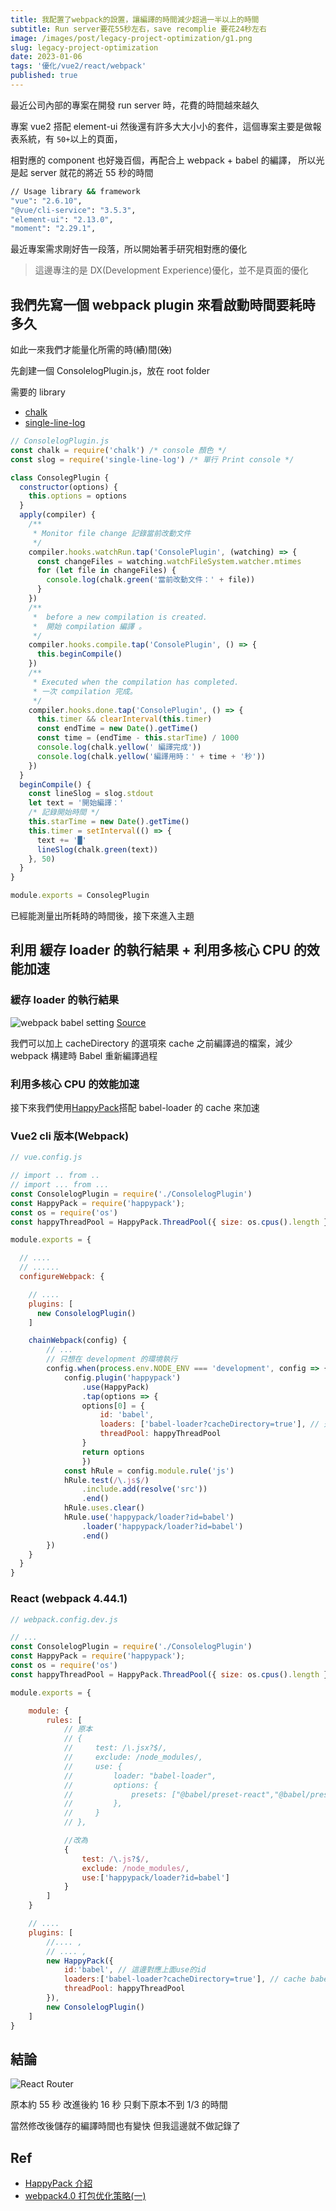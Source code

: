 ```yaml
---
title: 我配置了webpack的設置，讓編譯的時間減少超過一半以上的時間
subtitle: Run server要花55秒左右，save recomplie 要花24秒左右
image: /images/post/legacy-project-optimization/g1.png
slug: legacy-project-optimization
date: 2023-01-06
tags: '優化/vue2/react/webpack'
published: true
---
```


最近公司內部的專案在開發 run server 時，花費的時間越來越久

專案 vue2 搭配 element-ui 然後還有許多大大小小的套件，這個專案主要是做報表系統，有 `50+`以上的頁面，

相對應的 component 也好幾百個，再配合上 webpack + babel 的編譯，
所以光是起 server 就花的將近 55 秒的時間

```bash
// Usage library && framework
"vue": "2.6.10",
"@vue/cli-service": "3.5.3",
"element-ui": "2.13.0",
"moment": "2.29.1",
```

最近專案需求剛好告一段落，所以開始著手研究相對應的優化

> 這邊專注的是 DX(Development Experience)優化，並不是頁面的優化

## 我們先寫一個 webpack plugin 來看啟動時間要耗時多久

如此一來我們才能量化所需的時(~~績~~)間(~~效~~)

先創建一個 ConsolelogPlugin.js，放在 root folder

需要的 library

- [chalk](https://github.com/chalk/chalk#readme)
- [single-line-log](https://github.com/freeall/single-line-log)

```js
// ConsolelogPlugin.js
const chalk = require('chalk') /* console 顏色 */
const slog = require('single-line-log') /* 單行 Print console */

class ConsolegPlugin {
  constructor(options) {
    this.options = options
  }
  apply(compiler) {
    /**
     * Monitor file change 記錄當前改動文件
     */
    compiler.hooks.watchRun.tap('ConsolePlugin', (watching) => {
      const changeFiles = watching.watchFileSystem.watcher.mtimes
      for (let file in changeFiles) {
        console.log(chalk.green('當前改動文件：' + file))
      }
    })
    /**
     *  before a new compilation is created.
     *  開始 compilation 編譯 。
     */
    compiler.hooks.compile.tap('ConsolePlugin', () => {
      this.beginCompile()
    })
    /**
     * Executed when the compilation has completed.
     * 一次 compilation 完成。
     */
    compiler.hooks.done.tap('ConsolePlugin', () => {
      this.timer && clearInterval(this.timer)
      const endTime = new Date().getTime()
      const time = (endTime - this.starTime) / 1000
      console.log(chalk.yellow(' 編譯完成'))
      console.log(chalk.yellow('編譯用時：' + time + '秒'))
    })
  }
  beginCompile() {
    const lineSlog = slog.stdout
    let text = '開始編譯：'
    /* 記錄開始時間 */
    this.starTime = new Date().getTime()
    this.timer = setInterval(() => {
      text += '█'
      lineSlog(chalk.green(text))
    }, 50)
  }
}

module.exports = ConsolegPlugin
```

已經能測量出所耗時的時間後，接下來進入主題

## 利用 緩存 loader 的執行結果 + 利用多核心 CPU 的效能加速

### 緩存 loader 的執行結果

![webpack babel setting](/images/post/legacy-project-optimization/g3.png)
[Source](https://webpack.docschina.org/loaders/babel-loader#babel-loader-is-slow)

我們可以加上 cacheDirectory 的選項來 cache 之前編譯過的檔案，減少 webpack 構建時 Babel 重新編譯過程

### 利用多核心 CPU 的效能加速

接下來我們使用[HappyPack](https://github.com/amireh/happypack#readme)搭配 babel-loader 的 cache 來加速

### Vue2 cli 版本(Webpack)

```js
// vue.config.js

// import .. from ..
// import ... from ...
const ConsolelogPlugin = require('./ConsolelogPlugin')
const HappyPack = require('happypack');
const os = require('os')
const happyThreadPool = HappyPack.ThreadPool({ size: os.cpus().length })

module.exports = {

  // ....
  // ......
  configureWebpack: {

    // ....
    plugins: [
      new ConsolelogPlugin()
    ]

    chainWebpack(config) {
        // ...
        // 只想在 development 的環境執行
        config.when(process.env.NODE_ENV === 'development', config => {
            config.plugin('happypack')
                .use(HappyPack)
                .tap(options => {
                options[0] = {
                    id: 'babel',
                    loaders: ['babel-loader?cacheDirectory=true'], // 开启缓存
                    threadPool: happyThreadPool
                }
                return options
                })
            const hRule = config.module.rule('js')
            hRule.test(/\.js$/)
                .include.add(resolve('src'))
                .end()
            hRule.uses.clear()
            hRule.use('happypack/loader?id=babel')
                .loader('happypack/loader?id=babel')
                .end()
        })
    }
  }
}
```

### React (webpack 4.44.1)

```js
// webpack.config.dev.js

// ...
const ConsolelogPlugin = require('./ConsolelogPlugin')
const HappyPack = require('happypack');
const os = require('os')
const happyThreadPool = HappyPack.ThreadPool({ size: os.cpus().length })

module.exports = {

    module: {
        rules: [
            // 原本
            // {
            //     test: /\.jsx?$/,
            //     exclude: /node_modules/,
            //     use: {
            //         loader: "babel-loader",
            //         options: {
            //             presets: ["@babel/preset-react","@babel/preset-env"],
            //         },
            //     }
            // },

            //改為
            {
                test: /\.js?$/,
                exclude: /node_modules/,
                use:['happypack/loader?id=babel']
            }
        ]
    }

    // ....
    plugins: [
        //.... ,
        // .... ,
        new HappyPack({
            id:'babel', // 這邊對應上面use的id
            loaders:['babel-loader?cacheDirectory=true'], // cache babel編譯過的檔案
            threadPool: happyThreadPool
        }),
        new ConsolelogPlugin()
    ]
}
```

## 結論

![React Router](/images/post/legacy-project-optimization/g2.png)

原本約 55 秒
改進後約 16 秒
只剩下原本不到 1/3 的時間

當然修改後儲存的編譯時間也有變快
但我這邊就不做記錄了

## Ref

- [HappyPack 介紹](https://ithelp.ithome.com.tw/articles/10203713)
- [webpack4.0 打包优化策略(一)](https://juejin.cn/post/6844903584933347335)
